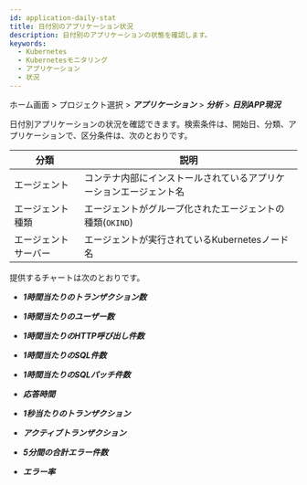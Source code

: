 ```yaml
---
id: application-daily-stat
title: 日付別のアプリケーション状況
description: 日付別のアプリケーションの状態を確認します。
keywords:
  - Kubernetes
  - Kubernetesモニタリング
  - アプリケーション
  - 状況
---
```


ホーム画面 > プロジェクト選択 > **_アプリケーション_** > **_分析_** > **_日別APP現況_**

<ImgLang img='whatap_kubernetes_application_daily_app_stat_1.png' desc='日付別のアプリケーション' />

日付別アプリケーションの状況を確認できます。検索条件は、開始日、分類、アプリケーションで、区分条件は、次のとおりです。

| 分類          | 説明                                              |
| ----------- | ----------------------------------------------- |
| エージェント      | コンテナ内部にインストールされているアプリケーションエージェント名               |
| エージェント種類    | エージェントがグループ化されたエージェントの種類(`OKIND`)               |
| エージェントサーバー  | エージェントが実行されているKubernetesノード名                    |

提供するチャートは次のとおりです。

- **_1時間当たりのトランザクション数_**

- **_1時間当たりのユーザー数_**

- **_1時間当たりのHTTP呼び出し件数_**

- **_1時間当たりのSQL件数_**

- **_1時間当たりのSQLパッチ件数_**

- **_応答時間_**

- **_1秒当たりのトランザクション_**

- **_アクティブトランザクション_**

- **_5分間の合計エラー件数_**

- **_エラー率_**
